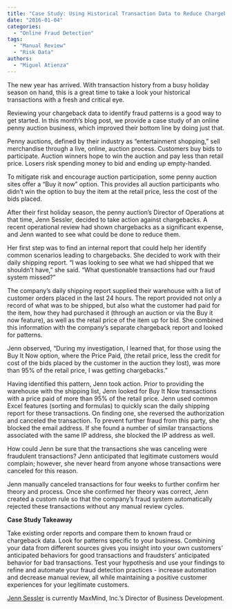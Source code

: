 ```yaml
---
title: "Case Study: Using Historical Transaction Data to Reduce Chargebacks"
date: "2016-01-04"
categories:
  - "Online Fraud Detection"
tags:
  - "Manual Review"
  - "Risk Data"
authors:
  - "Miguel Atienza"
---
```


The new year has arrived. With transaction history from a busy holiday season on
hand, this is a great time to take a look your historical transactions with a
fresh and critical eye.

Reviewing your chargeback data to identify fraud patterns is a good way to get
started. In this month’s blog post, we provide a case study of an online penny
auction business, which improved their bottom line by doing just that.

Penny auctions, defined by their industry as “entertainment shopping,” sell
merchandise through a live, online, auction process. Customers buy bids to
participate. Auction winners hope to win the auction and pay less than retail
price. Losers risk spending money to bid and ending up empty-handed.

To mitigate risk and encourage auction participation, some penny auction sites
offer a “Buy it now” option. This provides all auction participants who didn’t
win the option to buy the item at the retail price, less the cost of the bids
placed.

After their first holiday season, the penny auction’s Director of Operations at
that time, Jenn Sessler, decided to take action against chargebacks. A recent
operational review had shown chargebacks as a significant expense, and Jenn
wanted to see what could be done to reduce them.

Her first step was to find an internal report that could help her identify
common scenarios leading to chargebacks. She decided to work with their daily
shipping report. “I was looking to see what we had shipped that we shouldn’t
have,” she said. “What questionable transactions had our fraud system missed?”

The company’s daily shipping report supplied their warehouse with a list of
customer orders placed in the last 24 hours. The report provided not only a
record of what was to be shipped, but also what the customer had paid for the
item, how they had purchased it (through an auction or via the Buy it now
feature), as well as the retail price of the item up for bid. She combined this
information with the company’s separate chargeback report and looked for
patterns.

Jenn observed, “During my investigation, I learned that, for those using the Buy
It Now option, where the Price Paid, (the retail price, less the credit for cost
of the bids placed by the customer in the auction they lost), was more than 95%
of the retail price, I was getting chargebacks.”

Having identified this pattern, Jenn took action. Prior to providing the
warehouse with the shipping list, Jenn looked for Buy It Now transactions with a
price paid of more than 95% of the retail price. Jenn used common Excel features
(sorting and formulas) to quickly scan the daily shipping report for these
transactions. On finding one, she reversed the authorization and canceled the
transaction. To prevent further fraud from this party, she blocked the email
address. If she found a number of similar transactions associated with the same
IP address, she blocked the IP address as well.

How could Jenn be sure that the transactions she was canceling were fraudulent
transactions? Jenn anticipated that legitimate customers would complain;
however, she never heard from anyone whose transactions were canceled for this
reason.

Jenn manually canceled transactions for four weeks to further confirm her theory
and process. Once she confirmed her theory was correct, Jenn created a custom
rule so that the company’s fraud system automatically rejected these
transactions without any manual review cycles.

**Case Study Takeaway**

Take existing order reports and compare them to known fraud or chargeback data.
Look for patterns specific to your business. Combining your data from different
sources gives you insight into your own customers’ anticipated behaviors for
good transactions and fraudsters’ anticipated behavior for bad transactions.
Test your hypothesis and use your findings to refine and automate your fraud
detection practices - increase automation and decrease manual review, all while
maintaining a positive customer experiences for your legitimate customers.

[Jenn Sessler](https://www.maxmind.com/en/leadership) is currently MaxMind,
Inc.’s Director of Business Development.
